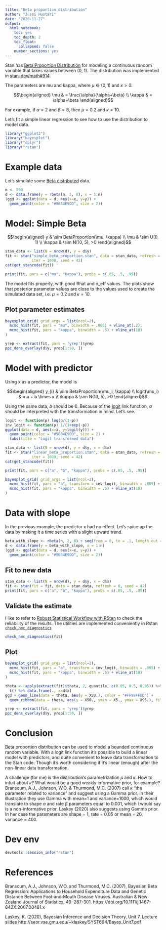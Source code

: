 ```yaml
---
title: "Beta proportion distribution"
author: "Jussi Huotari"
date: "2020-11-27"
output: 
  html_notebook:
    toc: yes
    toc_depth: 2
    toc_float:
      collapsed: false
    number_sections: yes
---
```


Stan has [Beta Proportion Distribution](https://mc-stan.org/docs/2_25/functions-reference/beta-proportion-distribution.html) for modeling a continuous random variable that takes values between (0, 1). The distribution was implemented in [stan-dev/math#914](https://github.com/stan-dev/math/issues/914).

The parameters are mu and kappa, where $\mu \in (0,1)$ and $\kappa > 0$.

$$\begin{aligned}
\mu & = \frac{\alpha}{\alpha+\beta} \\
\kappa & = \alpha+\beta
\end{aligned}$$

For example, if $\alpha = 2$ and $\beta = 8$, then $\mu = 0.2$ and $\kappa = 10$.

Let's fit a simple linear regression to see how to use the distribution to model data.

```r
library("ggplot2")
library("bayesplot")
library("dplyr")
library("rstan")
```

# Example data

Let's simulate some [Beta distributed](https://en.wikipedia.org/wiki/Beta_distribution) data.

```r
n <- 200
d <- data.frame(y = rbeta(n, 2, 8), x = 1:n)
(ggd <- ggplot(data = d, aes(x=x, y=y)) +
  geom_point(color = "#56B4E9DD", size = 2))
```


# Model: Simple Beta

$$\begin{aligned}
y & \sim BetaProportion(\mu, \kappa) \\
\mu & \sim U(0, 1) \\
\kappa & \sim N(10, 5), >0
\end{aligned}$$

```r
stan_data <- list(N = nrow(d), y = d$y)
fit <- stan("simple_beta_proportion.stan", data = stan_data, refresh = 0,
            iter = 1000, seed = 42)
cat(get_stancode(fit))
```

```r
print(fit, pars = c("mu", "kappa"), probs = c(.05, .5, .95))
```

The model fits properly, with good Rhat and n_eff values. The plots show that posterior parameter values are close to the  values used to create the simulated data set, i.e. $\mu = 0.2$ and $\kappa = 10$.

## Plot parameter estimates

```r
bayesplot_grid( grid_args = list(ncol=2),
  mcmc_hist(fit, pars = "mu", binwidth = .005) + vline_at(.2),
  mcmc_hist(fit, pars = "kappa", binwidth = .5) + vline_at(10)
)
```


```r
yrep <- extract(fit, pars = 'yrep')$yrep
ppc_dens_overlay(d$y, yrep[1:50, ])
```


# Model with predictor

Using x as a predictor, the model is 

$$\begin{aligned}
y_{i} & \sim BetaProportion(\mu_i, \kappa) \\
logit(\mu_i) & = a + b \times x \\
\kappa & \sim N(10, 5), >0
\end{aligned}$$

Using the same data, _b_ should be 0. Because of the [logit](https://en.wikipedia.org/wiki/Logit) link function, _a_ should be interpreted with the transformation in mind. Let's see.

```r
logit <- function(p) log(p/(1-p))
inv_logit <- function(p) 1/(1+exp(-p))
ggplot(data = d, aes(x=x, y=logit(y))) +
  geom_point(color = "#56B4E9DD", size = 2) +
  labs(title = "Logit transformed data")
```


```r
stan_data <- list(N = nrow(d), y = d$y, x = d$x)
fit <- stan("linear_beta_proportion.stan", data = stan_data, refresh = 0, 
            iter = 1000, seed = 42)
cat(get_stancode(fit))
```

```r
print(fit, pars = c("a", "b", "kappa"), probs = c(.05, .5, .95))
```

```r
bayesplot_grid( grid_args = list(ncol=2),
  mcmc_hist(fit, pars = "a", transform = inv_logit, binwidth = .005) + vline_at(.2),
  mcmc_hist(fit, pars = "kappa", binwidth = .5) + vline_at(10)
)
```


# Data with slope

In the previous example, the predictor x had no effect. Let's spice up the data by making it a time series with a slight upward trend.

```r
beta_with_slope <- rbeta(n, 2, 8) + seq(from = 0, to = .1, length.out = n)
d <- data.frame(y = beta_with_slope, x = 1:n)
(ggd <- ggplot(data = d, aes(x=x, y=y)) +
  geom_point(color = "#56B4E9DD", size = 2))
```

## Fit to new data

```r
stan_data <- list(N = nrow(d), y = d$y, x = d$x)
fit <- stan(fit = fit, data = stan_data, refresh = 0, seed = 42)
print(fit, pars = c("a", "b", "kappa"), probs = c(.05, .5, .95))
```


## Validate the estimate

I like to refer to [Robust Statistical Workflow with RStan](https://mc-stan.org/users/documentation/case-studies/rstan_workflow.html) to check the reliability of the results. The utilities are implemented conveniently in Rstan [`check_hmc_diagnostics`](https://www.rdocumentation.org/packages/rstan/versions/2.21.2/topics/check_hmc_diagnostics)

```r
check_hmc_diagnostics(fit)
```


## Plot

```r
bayesplot_grid( grid_args = list(ncol=2),
  mcmc_hist(fit, pars = "a", transform = inv_logit, binwidth = .005) + vline_at(.2),
  mcmc_hist(fit, pars = "kappa", binwidth = .5) + vline_at(10)
)
```

```r
theta <- apply(extract(fit)$theta, 2, quantile, c(0.05, 0.5, 0.95)) %>%
  t() %>% data.frame(., x=d$x)
ggd + geom_line(data = theta, aes(y = X50.), color = "#FF99FFDD") +
  geom_ribbon(data = theta, aes(y = X50., ymin = X5., ymax = X95.), fill = "#FF99FF44")
```

```r
yrep <- extract(fit, pars = 'yrep')$yrep
ppc_dens_overlay(d$y, yrep[1:50, ])
```

# Conclusion

Beta proportion distribution can be used to model a bounded continuous random variable. With a logit link function it's possible to build a linear model with predictors, and quite convenient to leave data transformation to the Stan code. Though it's worth considering if it's linear (enough) after the non-linear data transformation. 

A challenge (for me) is the distribution's parametrization $\mu$ and $\kappa$. How to intuit about $\kappa$? What would be a good weakly informative prior, for example? Branscum, A.J., Johnson, W.O. & Thurmond, M.C. (2007) call $\kappa$ "the parameter related to variance" and suggest using a Gamma prior. In their illustration they use Gamma with mean=1 and variance=1000, which would translate to shape $\alpha$ and rate $\beta$ parameters equal to 0.001, which I would say is a non-informative prior. Laskey (2020) also suggests using Gamma prior. In her case the parameters are shape = 1, rate = 0.05 or mean = 20, variance = 400.




# Dev env

```r
devtools::session_info("rstan")
```


# References

Branscum, A.J., Johnson, W.O. and Thurmond, M.C. (2007), Bayesian Beta Regression: Applications to Household Expenditure Data and Genetic Distance Between Foot‐and‐Mouth Disease Viruses. Australian & New Zealand Journal of Statistics, 49: 287-301. https://doi.org/10.1111/j.1467-842X.2007.00481.x

Laskey, K. (2020), Bayesian Inference and Decision Theory, Unit 7. Lecture slides http://seor.vse.gmu.edu/~klaskey/SYST664/Bayes_Unit7.pdf

